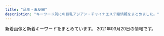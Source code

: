 ```yaml
---
title: "品川・五反田"
description: "キーワード別にの巨乳アジアン・チャイナエステ嬢情報をまとめました。"
---
```


新着画像と新着キーワードをまとめています。
2021年03月20日の情報です。

<DmmAffiliateIns />
<KeywordTable
  shops={
    [
    {
        "name": "\u8299\u84c9\uff5e\u30d5\u30e8\u30a6\uff5e",
        "img_links": [
            "http://www.relax-fuyou.info/img/st161.jpg",
            "http://www.relax-fuyou.info/img/sta19.jpg",
            "http://www.relax-fuyou.info/img/st10.jpg",
            "http://www.relax-fuyou.info/img/st42.jpg",
            "http://www.relax-fuyou.info/img/st201.jpg",
            "http://www.relax-fuyou.info/img/sta20.jpg",
            "http://www.relax-fuyou.info/img/st160.jpg",
            "http://www.relax-fuyou.info/img/sta18.jpg",
            "http://www.relax-fuyou.info/img/sta5.jpg",
            "http://www.relax-fuyou.info/img/st150.jpg",
            "http://www.relax-fuyou.info/img/st5.jpg",
            "http://www.relax-fuyou.info/img/st72.jpg",
            "http://www.relax-fuyou.info/img/st8.jpg",
            "http://www.relax-fuyou.info/img/st1.jpg",
            "http://www.relax-fuyou.info/img/sta8.jpg",
            "http://www.relax-fuyou.info/img/st171.jpg",
            "http://www.relax-fuyou.info/img/st71.jpg",
            "http://www.relax-fuyou.info/img/sta17.jpg",
            "http://www.relax-fuyou.info/img/st191.jpg",
            "http://www.relax-fuyou.info/img/st11.jpg",
            "http://www.relax-fuyou.info/img/st110.jpg",
            "http://www.relax-fuyou.info/img/top.jpg",
            "http://www.relax-fuyou.info/img/st17.jpg",
            "http://www.relax-fuyou.info/img/sta16.jpg",
            "http://www.relax-fuyou.info/img/sta1.jpg",
            "http://www.relax-fuyou.info/img/st41.jpg",
            "http://www.relax-fuyou.info/img/st141.jpg",
            "http://www.relax-fuyou.info/img/st7.jpg",
            "http://www.relax-fuyou.info/img/sta15.jpg",
            "http://www.relax-fuyou.info/img/st181.jpg",
            "http://www.relax-fuyou.info/img/r9.jpg",
            "http://www.relax-fuyou.info/img/st140.jpg"
        ],
        "url": "http://www.relax-fuyou.info/",
        "station": "JR\u4e94\u53cd\u7530\u99c5\u6771\u53e3",
        "keywords": {
            "86": 2,
            "G": 1,
            "D": 5,
            "88": 3,
            "84": 5,
            "87": 2,
            "E": 5,
            "C": 3,
            "90": 2
        }
    },
    {
        "url": "http://hanagoromo.work/",
        "name": "\u82b1\u8863",
        "img_links": [
            "http://hanagoromo.work/b2.jpg",
            "http://hanagoromo.work/3.jpg",
            "http://hanagoromo.work/b3.jpg",
            "http://hanagoromo.work/mio2.jpg",
            "http://hanagoromo.work/ta.png",
            "http://hanagoromo.work/interior_t.jpg",
            "http://hanagoromo.work/ai2.jpg",
            "http://hanagoromo.work/staff_t.jpg",
            "http://hanagoromo.work/yumi.jpg",
            "http://hanagoromo.work/yuna1.jpg",
            "http://hanagoromo.work/main_top.jpg",
            "http://hanagoromo.work/rina1.jpeg",
            "http://hanagoromo.work/rina2.jpeg",
            "http://hanagoromo.work/1.jpg",
            "http://hanagoromo.work/4.jpg",
            "http://hanagoromo.work/112.jpg",
            "http://hanagoromo.work/nana.jpg",
            "http://hanagoromo.work/hitomi.jpg",
            "http://hanagoromo.work/mens-esthe1.png",
            "http://hanagoromo.work/miyuki1.jpg",
            "http://hanagoromo.work/miyuki.jpg",
            "http://hanagoromo.work/ai3.jpg",
            "http://hanagoromo.work/mio1.jpg",
            "http://hanagoromo.work/nana2.jpg",
            "http://hanagoromo.work/rie1.jpg",
            "http://hanagoromo.work/tina2.jpg",
            "http://hanagoromo.work/eri.jpg",
            "http://hanagoromo.work/yumi1.jpg",
            "http://hanagoromo.work/int2.jpg",
            "http://hanagoromo.work/yuki.jpg",
            "http://hanagoromo.work/mio.jpg",
            "http://hanagoromo.work/6.jpg",
            "http://hanagoromo.work/sys.jpg",
            "http://hanagoromo.work/nana1.jpg",
            "http://hanagoromo.work/interior1.jpg",
            "http://hanagoromo.work/yuyu.jpg",
            "http://hanagoromo.work/2.jpg",
            "http://hanagoromo.work/b1.jpg",
            "http://hanagoromo.work/hitomi2.jpg",
            "http://hanagoromo.work/tina.jpg",
            "http://hanagoromo.work/head.jpg",
            "http://hanagoromo.work/hitomi1.jpg",
            "http://hanagoromo.work/s1.png",
            "http://hanagoromo.work/yuna2.jpg",
            "http://hanagoromo.work/sayaka.jpg"
        ],
        "keywords": {},
        "station": "JR\u4e94\u53cd\u7530\u99c5"
    },
    {
        "name": "\u30c8\u30f3\u30dd\u30fc",
        "station": "JR\u4e94\u53cd\u7530\u99c5\u897f\u53e3",
        "keywords": {},
        "url": "http://hi-msg.com/tonpoh/",
        "img_links": [
            "http://hi-msg.com/tonpoh/images/tit-sys.png",
            "http://hi-msg.com/tonpoh/images/s4.jpg",
            "http://hi-msg.com/tonpoh/images/p-7.jpg",
            "http://hi-msg.com/tonpoh/images/s5.png",
            "http://hi-msg.com/tonpoh/images/ll.png",
            "http://hi-msg.com/tonpoh/images/p-7-1.jpg",
            "http://hi-msg.com/tonpoh/images/no.png",
            "http://hi-msg.com/tonpoh/images/p-13.jpg",
            "http://hi-msg.com/tonpoh/images/p-5.jpg",
            "http://hi-msg.com/tonpoh/images/line.png",
            "http://hi-msg.com/tonpoh/images/fla.png",
            "http://hi-msg.com/tonpoh/images/p-14.jpg",
            "http://hi-msg.com/tonpoh/images/s8.png",
            "http://hi-msg.com/tonpoh/images/p-0.jpg",
            "http://hi-msg.com/tonpoh/images/botton.png",
            "http://hi-msg.com/tonpoh/images/p-10-1.jpg",
            "http://hi-msg.com/tonpoh/images/p-9-1.jpg",
            "http://hi-msg.com/tonpoh/images/l.png",
            "http://hi-msg.com/tonpoh/images/fla-3.png",
            "http://hi-msg.com/tonpoh/images/p-14-1.jpg",
            "http://hi-msg.com/tonpoh/images/s9.png",
            "http://hi-msg.com/tonpoh/images/p-10.jpg",
            "http://hi-msg.com/tonpoh/images/p-9.jpg",
            "http://hi-msg.com/tonpoh/images/p-8-1.jpg",
            "http://hi-msg.com/tonpoh/images/p-13-1.jpg",
            "http://hi-msg.com/tonpoh/images/p-2.jpg",
            "http://hi-msg.com/tonpoh/images/fla-1.png",
            "http://hi-msg.com/tonpoh/images/p-1.jpg",
            "http://hi-msg.com/tonpoh/images/tit-staff.png",
            "http://hi-msg.com/tonpoh/images/p-8.jpg",
            "http://hi-msg.com/tonpoh/images/p-6.jpg",
            "http://hi-msg.com/tonpoh/images/p-11-1.jpg",
            "http://hi-msg.com/tonpoh/images/s6.png",
            "http://hi-msg.com/tonpoh/images/p-11.jpg",
            "http://hi-msg.com/tonpoh/images/p-6-1.jpg",
            "http://hi-msg.com/tonpoh/images/p-12-1.jpg",
            "http://hi-msg.com/tonpoh/images/p-12.jpg",
            "http://hi-msg.com/tonpoh/images/p-4.jpg",
            "http://hi-msg.com/tonpoh/images/s1.png"
        ]
    },
    {
        "station": "JR\u4e94\u53cd\u7530\u99c5\u897f\u53e3",
        "img_links": [
            "http://gotanda.pepper.jp/m02272.jpg",
            "http://gotanda.pepper.jp/m048.png",
            "http://gotanda.pepper.jp/gotanda001.jpg",
            "http://gotanda.pepper.jp/m173.jpg",
            "http://gotanda.pepper.jp/m049.png",
            "http://gotanda.pepper.jp/1-01.png",
            "http://gotanda.pepper.jp/20151109231038834554.jpg"
        ],
        "keywords": {},
        "url": "http://gotanda.pepper.jp/",
        "name": "\u4e94\u53cd\u7530\u30e1\u30c7\u30a3\u30ab\u30eb\u30a8\u30f3"
    },
    {
        "name": "\u3072\u307e\u308f\u308a",
        "url": "http://www.kenkou-house.info/",
        "station": "JR\u4e94\u53cd\u7530\u99c5\u6771\u53e3",
        "img_links": [
            "http://www.kenkou-house.info/img/s4.jpg",
            "http://www.kenkou-house.info/img/door.png",
            "http://www.kenkou-house.info/img/s61.jpg",
            "http://www.kenkou-house.info/img/Himawari_160_45.png",
            "http://www.kenkou-house.info/img/m2.png",
            "http://www.kenkou-house.info/img/s22.jpg",
            "http://www.kenkou-house.info/img/s13.jpg",
            "http://www.kenkou-house.info/img/m4.png",
            "http://www.kenkou-house.info/img/bottmo-left.png",
            "http://www.kenkou-house.info/img/s91.jpg",
            "http://www.kenkou-house.info/img/play.png",
            "http://www.kenkou-house.info/img/Himawari_468_60.png",
            "http://www.kenkou-house.info/img/s21.jpg",
            "http://www.kenkou-house.info/img/Himawari_88_31.png",
            "http://www.kenkou-house.info/img/s33.jpg",
            "http://www.kenkou-house.info/img/s15.jpg",
            "http://www.kenkou-house.info/img/s16.jpg",
            "http://www.kenkou-house.info/img/s20.jpg",
            "http://www.kenkou-house.info/img/s1.jpg",
            "http://www.kenkou-house.info/img/head.png",
            "http://www.kenkou-house.info/img/m3.png",
            "http://www.kenkou-house.info/img/Himawari_200_40.png",
            "http://www.kenkou-house.info/img/m6.png",
            "http://www.kenkou-house.info/img/s7.jpg",
            "http://www.kenkou-house.info/img/body-.png",
            "http://www.kenkou-house.info/img/s12.jpg",
            "http://www.kenkou-house.info/img/m1.png",
            "http://www.kenkou-house.info/img/s14.jpg",
            "http://www.kenkou-house.info/img/s17.jpg",
            "http://www.kenkou-house.info/img/s11.jpg",
            "http://www.kenkou-house.info/img/m8.png",
            "http://www.kenkou-house.info/img/s.png",
            "http://www.kenkou-house.info/img/m7.png",
            "http://www.kenkou-house.info/img/bottmo-ritght.png",
            "http://www.kenkou-house.info/img/m5.png"
        ],
        "keywords": {
            "C": 8
        }
    },
    {
        "station": "JR\u4e94\u53cd\u7530\u99c5\u897f\u53e3",
        "url": "http://www.relax-cs.com/",
        "keywords": {},
        "name": "\u30ea\u30e9\u30af\u30bc\u30fc\u30b7\u30e7\u30f3\u862d",
        "img_links": [
            "http://www.relax-cs.com/ncss/tel.png",
            "http://www.relax-cs.com/ncss/nav/nav-004.jpg",
            "http://www.relax-cs.com/ncss/nav/nav-002.jpg",
            "http://www.relax-cs.com/ncss/nav/nav-006.jpg",
            "http://www.relax-cs.com/ncss/top001.jpg",
            "http://www.relax-cs.com/ncss/top03.jpg",
            "http://www.relax-cs.com/ncss/staff02.jpg",
            "http://www.relax-cs.com/ncss/staff01.jpg",
            "http://www.relax-cs.com/ncss/top02-left.jpg",
            "http://www.relax-cs.com/ncss/nav/nav-003.jpg",
            "http://www.relax-cs.com/ncss/nav/nav-005.jpg",
            "http://www.relax-cs.com/ncss/nav/nav-001.jpg"
        ]
    },
    {
        "url": "http://lacure.link/",
        "name": "\u30e9\u30ad\u30e5\u30a2",
        "station": "\u6238\u8d8a\u9280\u5ea7\u99c5",
        "keywords": {},
        "img_links": [
            "http://lacure.link/images/g6.jpg",
            "http://lacure.link/images/s_staff.png",
            "http://lacure.link/images/r2.jpg",
            "http://lacure.link/images/g2.jpg",
            "http://lacure.link/images/kol.jpg",
            "http://lacure.link/images/g5.jpg",
            "http://lacure.link/images/r6.jpg",
            "http://lacure.link/images/top2.jpg",
            "http://lacure.link/images/g3.jpg",
            "http://lacure.link/images/r5.jpg",
            "http://lacure.link/images/zi.png",
            "http://lacure.link/images/r3.jpg",
            "http://lacure.link/images/left3.png",
            "http://lacure.link/images/g0.jpg",
            "http://lacure.link/images/gb01.png",
            "http://lacure.link/images/sayuri.jpg",
            "http://lacure.link/images/s1.jpg",
            "http://lacure.link/images/face.png",
            "http://lacure.link/images/r1.jpg",
            "http://lacure.link/images/r4.jpg",
            "http://lacure.link/images/news.png",
            "http://lacure.link/images/kiki.jpg",
            "http://lacure.link/images/g1.jpg",
            "http://lacure.link/images/asali.jpg",
            "http://lacure.link/images/yuki.jpg"
        ]
    },
    {
        "station": "JR\u4e94\u53cd\u7530\u99c5\u897f\u53e3",
        "img_links": [
            "http://p-fly.work/img/mai1.jpg",
            "http://p-fly.work/staff/yuyu.jpg",
            "http://p-fly.work/img/koko1.jpg",
            "http://p-fly.work/images/7.jpg",
            "http://p-fly.work/staff/koko.jpg",
            "http://p-fly.work/images/ac1.jpg",
            "http://p-fly.work/images/line.png",
            "http://p-fly.work/staff/sara.jpg",
            "http://p-fly.work/images/1.jpg",
            "http://p-fly.work/staff/mai.jpg",
            "http://p-fly.work/images/int1.jpg",
            "http://p-fly.work/images/mobile.jpg",
            "http://p-fly.work/images/b3.jpg",
            "http://p-fly.work/images/12.jpg",
            "http://p-fly.work/images/sys3.jpg",
            "http://p-fly.work/images/tr.jpg",
            "http://p-fly.work/images/b2.jpg",
            "http://p-fly.work/images/b1.jpg",
            "http://p-fly.work/images/sys1.jpg",
            "http://p-fly.work/images/staff_t.png",
            "http://p-fly.work/images/interior_t.png",
            "http://p-fly.work/img/yuyu1.jpg",
            "http://p-fly.work/images/sys4.png",
            "http://p-fly.work/images/head.png",
            "http://p-fly.work/images/10.jpg",
            "http://p-fly.work/images/news.jpg",
            "http://p-fly.work/img/sara1.jpg",
            "http://p-fly.work/images/sys2.jpg",
            "http://p-fly.work/images/int2.png",
            "http://p-fly.work/staff/yuki.jpg"
        ],
        "url": "http://p-fly.work/",
        "keywords": {},
        "name": "\u7d2b\u306e\u8776"
    },
    {
        "img_links": [],
        "url": "https://i-house.aoaoeo.com/",
        "name": "\u7652\u3057\u30cf\u30a6\u30b9",
        "keywords": {},
        "station": "JR\u4e94\u53cd\u7530\u99c5\u897f\u53e3"
    },
    {
        "url": "http://www.es-yuduki.com/",
        "station": "JR\u4e94\u53cd\u7530\u99c5\u897f\u53e3",
        "keywords": {
            "C": 13
        },
        "name": "\u30de\u30c3\u30b5\u30fc\u30b8\u306e\u5915\u6708",
        "img_links": [
            "http://www.es-yuduki.com/css/staff03.jpg",
            "http://www.es-yuduki.com/css/progress07.jpg",
            "http://www.es-yuduki.com/css/staff02.jpg",
            "http://www.es-yuduki.com/css/nav/change-006.jpg",
            "http://www.es-yuduki.com/css/staff00.jpg",
            "http://www.es-yuduki.com/css/nav/nav-002.jpg",
            "http://www.es-yuduki.com/css/head.jpg",
            "http://www.es-yuduki.com/css/nav/change-005.jpg",
            "http://www.es-yuduki.com/css/staff01-b.jpg",
            "http://www.es-yuduki.com/css/progress08.jpg",
            "http://www.es-yuduki.com/css/progress02.jpg",
            "http://www.es-yuduki.com/css/progress06.jpg",
            "http://www.es-yuduki.com/css/nav/change-007.jpg",
            "http://www.es-yuduki.com/css/nav/change-002.jpg",
            "http://www.es-yuduki.com/css/nav/nav-005.jpg",
            "http://www.es-yuduki.com/css/nav/nav-001.jpg",
            "http://www.es-yuduki.com/css/nav/nav-004.jpg",
            "http://www.es-yuduki.com/css/nav/change-001.jpg",
            "http://www.es-yuduki.com/css/nav/change-004.jpg",
            "http://www.es-yuduki.com/css/kanban.jpg",
            "http://www.es-yuduki.com/css/nav/nav-006.jpg",
            "http://www.es-yuduki.com/css/staff02-b.jpg",
            "http://www.es-yuduki.com/css/staff03-b.jpg",
            "http://www.es-yuduki.com/css/progress04.jpg",
            "http://www.es-yuduki.com/css/nav/nav-0003.jpg",
            "http://www.es-yuduki.com/css/main-top05.png",
            "http://www.es-yuduki.com/css/nav/nav-007.jpg",
            "http://www.es-yuduki.com/css/progress01.jpg",
            "http://www.es-yuduki.com/css/progress03.jpg",
            "http://www.es-yuduki.com/css/coupon003.jpg",
            "http://www.es-yuduki.com/css/staff01.jpg",
            "http://www.es-yuduki.com/css/nav/change-0003.jpg",
            "http://www.es-yuduki.com/css/progress05.jpg"
        ]
    },
    {
        "img_links": [
            "https://tsukiwa.info/img/top_map.jpg",
            "https://tsukiwa.info/img/staff/mimi202012.jpg",
            "https://tsukiwa.info/img/staff/1B18DB0C-4C76-4A8F-972F-C1207E0FEBD1.jpeg",
            "https://tsukiwa.info/img/bar_profile.png",
            "https://tsukiwa.info/img/staff/aya2101.jpg",
            "https://tsukiwa.info/img/staff/no_image.jpg",
            "https://tsukiwa.info/img/akusesu-top0.jpg",
            "https://tsukiwa.info/img/staff_top/20201219_1.jpg",
            "https://tsukiwa.info/img/staff/yuna01.jpg",
            "https://www.a-side.com/ad/koko/include/banner/koko_200x40.png",
            "https://tsukiwa.info/img/staff/rumi02.jpg",
            "https://tsukiwa.info/img/staff/koko3.jpg",
            "https://tsukiwa.info/img/bar_gallery.png",
            "https://tsukiwa.info/img/bar_staff.png",
            "https://tsukiwa.info/img/staff/ruru1.jpg",
            "https://tsukiwa.info/img/staff/yuri001.jpg",
            "https://tsukiwa.info/img/news1.png",
            "https://tsukiwa.info/img/staff/sara241.jpg",
            "https://tsukiwa.info/img/staff/sara244.jpg",
            "https://tsukiwa.info/img/staff/mimi01.jpg",
            "https://tsukiwa.info/img/staff_top/20201219_2.jpg",
            "https://tsukiwa.info/img/staff/rumi04.jpg",
            "https://tsukiwa.info/img/QRcode.png",
            "https://tsukiwa.info/img/event/camp03.jpg",
            "https://tsukiwa.info/img/pickupGirl.png",
            "https://tsukiwa.info/img/staff/mimi20202.jpg",
            "https://tsukiwa.info/img/news3.png",
            "https://tsukiwa.info/img/staff/5B1348C8-81C8-4A36-8AF4-201F525E98EC.jpeg",
            "https://tsukiwa.info/img/event/20210128.png",
            "https://tsukiwa.info/img/staff/sara242.jpg",
            "https://tsukiwa.info/img/staff/sara243.jpg",
            "https://tsukiwa.info/img/staff/rena01.jpg"
        ],
        "name": "\u6708\u306e\u548c",
        "station": "JR\u4e94\u53cd\u7530\u99c5\u897f\u53e3",
        "keywords": {},
        "url": "https://tsukiwa.info/"
    },
    {
        "name": "\u5eb7\u7984",
        "keywords": {
            "C": 15
        },
        "url": "http://www.kouroku-este.com/",
        "station": "JR\u54c1\u5ddd\u99c5\u9ad8\u8f2a\u53e3",
        "img_links": [
            "http://www.kouroku-este.com/img/system/service02.jpg",
            "http://www.kouroku-este.com/img/staff/eee/s-eee1.jpg",
            "http://www.kouroku-este.com/img/staff/fff/s-fff2.jpg",
            "http://www.kouroku-este.com/img/staff/eee/s-eee2.jpg",
            "http://www.kouroku-este.com/img/system/service01.jpg",
            "http://www.kouroku-este.com/img/staff/fff/s-fff1.jpg",
            "http://www.kouroku-este.com/img/staff/aaa/aaa1.jpg",
            "http://www.kouroku-este.com/img/staff/ccc/ccc2.jpg",
            "http://www.kouroku-este.com/img/staff/ccc/ccc1.jpg",
            "http://www.kouroku-este.com/img/staff/aaa/aaa2.jpg",
            "http://www.kouroku-este.com/img/staff/ggg/ggg1.jpg",
            "http://www.kouroku-este.com/img/top/listmark1.png",
            "http://www.kouroku-este.com/img/staff/bbb/bbb1.jpg",
            "http://www.kouroku-este.com/img/menu/info_r.jpg"
        ]
    },
    {
        "img_links": [
            "http://es-mirei.com/staffPhoto/s20170728165302.jpg",
            "http://es-mirei.com/images/store/04.jpg",
            "http://es-mirei.com/staffPhoto/s20170728165536.jpg",
            "http://es-mirei.com/images/s3Slider1Images/02.jpg",
            "http://es-mirei.com/staffPhoto/s20170908125528.jpg",
            "http://es-mirei.com/staffPhoto/s20170728165256.jpg",
            "http://es-mirei.com/images/store/05.jpg",
            "http://es-mirei.com/images/noImg.jpg",
            "http://es-mirei.com/staffPhoto/s20180613122502.jpg",
            "http://es-mirei.com/images/s3Slider1Images/01.jpg",
            "http://es-mirei.com/staffPhoto/b20170728165256.jpg",
            "http://es-mirei.com/images/store/01.jpg",
            "http://es-mirei.com/images/returnStaffBtn.png",
            "http://es-mirei.com/staffPhoto/b20170728165302.jpg",
            "http://es-mirei.com/images/store/03.jpg",
            "http://es-mirei.com/images/store/02.jpg",
            "http://es-mirei.com/staffPhoto/b20180209180323.jpg",
            "http://es-mirei.com/staffPhoto/b20170911152114.jpg",
            "http://es-mirei.com/staffPhoto/s20170911152129.jpg",
            "http://es-mirei.com/staffPhoto/b20180613122502.jpg",
            "http://es-mirei.com/images/s3Slider1Images/03.jpg",
            "http://es-mirei.com/staffPhoto/s20170911152114.jpg",
            "http://es-mirei.com/staffPhoto/s20180209180323.jpg",
            "http://es-mirei.com/images/store/06.jpg",
            "http://es-mirei.com/staffPhoto/b20170728165536.jpg",
            "http://es-mirei.com/staffPhoto/b20170908125528.jpg",
            "http://es-mirei.com/staffPhoto/b20170911152129.jpg"
        ],
        "name": "\u7f8e\u4f36",
        "station": "JR\u4e94\u53cd\u7530\u99c5\u897f\u53e3",
        "url": "http://es-mirei.com/",
        "keywords": {
            "E": 8,
            "88": 2,
            "85": 2,
            "87": 4,
            "86": 2
        }
    },
    {
        "station": "JR\u54c1\u5ddd\u99c5\u9ad8\u8f2a\u53e3",
        "url": "http://f-aroma.info/",
        "img_links": [],
        "keywords": {},
        "name": "\u30d5\u30ed\u30fc\u30e9"
    }
]
}
/>
<DmmAffiliateScript />
